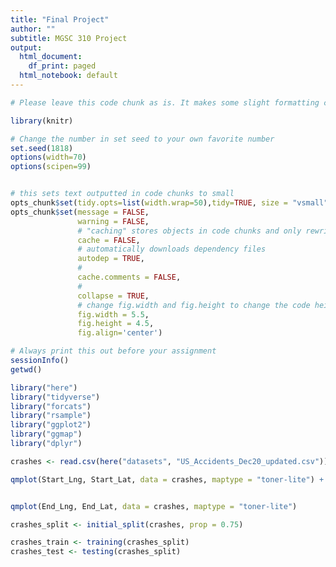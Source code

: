 ```yaml
---
title: "Final Project"
author: ""
subtitle: MGSC 310 Project 
output:
  html_document:
    df_print: paged
  html_notebook: default
---
```



```r

# Please leave this code chunk as is. It makes some slight formatting changes to alter the output to be more aesthetically pleasing. 

library(knitr)

# Change the number in set seed to your own favorite number
set.seed(1818)
options(width=70)
options(scipen=99)


# this sets text outputted in code chunks to small
opts_chunk$set(tidy.opts=list(width.wrap=50),tidy=TRUE, size = "vsmall")  
opts_chunk$set(message = FALSE,                                          
               warning = FALSE,
               # "caching" stores objects in code chunks and only rewrites if you change things
               cache = FALSE,                               
               # automatically downloads dependency files
               autodep = TRUE,
               # 
               cache.comments = FALSE,
               # 
               collapse = TRUE,
               # change fig.width and fig.height to change the code height and width by default
               fig.width = 5.5,  
               fig.height = 4.5,
               fig.align='center')


```

```r

# Always print this out before your assignment
sessionInfo()
getwd()

```


<!-- ### start answering your problem set here -->
<!-- You may export your homework in either html or pdf, with the former usually being easier. 
     To export or compile your Rmd file: click above on 'Knit' then 'Knit to HTML' -->
<!-- Be sure to submit both your .Rmd file and the compiled .html or .pdf file for full credit -->


```r

library("here")
library("tidyverse")
library("forcats")
library("rsample")
library("ggplot2")
library("ggmap")
library("dplyr")


```



```r

crashes <- read.csv(here("datasets", "US_Accidents_Dec20_updated.csv"))


```



```r

qmplot(Start_Lng, Start_Lat, data = crashes, maptype = "toner-lite") + facet_wrap(~ Severity)



```



```r

qmplot(End_Lng, End_Lat, data = crashes, maptype = "toner-lite")

```

```r

crashes_split <- initial_split(crashes, prop = 0.75)

crashes_train <- training(crashes_split)
crashes_test <- testing(crashes_split)


```

```r



```
